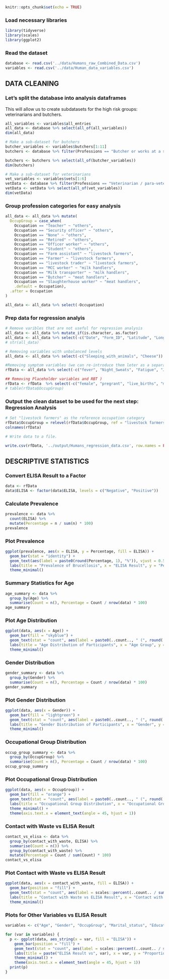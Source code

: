 
```r
knitr::opts_chunk$set(echo = TRUE)
```

### Load necessary libraries

```r
library(tidyverse)
library(scales)
library(ggplot2)
```

### Read the dataset

```r
database <- read.csv('../data/Humans_raw_Combined_Data.csv')
variables <- read.csv('../data/Human_data_variables.csv')
```

## DATA CLEANING


###  Let's split the database into analysis dataframes

This will allow us to create subdatasets for the high risk groups: veterinarians and butchers.

```r
all_variables <- variables$all_entries
all_data <- database %>% select(all_of(all_variables))
dim(all_data)

# Make a sub-dataset for butchers
butcher_variables <- variables$butchers[1:11]
butchers <- database %>% filter(Professions == "Butcher or works at a slaughterhouse")

butchers <- butchers %>% select(all_of(butcher_variables))
dim(butchers)

# Make a sub-dataset for veterinarians
vet_variables <- variables$vets[1:6]
vetData <- database %>% filter(Professions == "Veterinarian / para-veterinarian")
vetData <- vetData %>% select(all_of(vet_variables))
dim(vetData)
```


### Group profession categories for easy analysis

```r
all_data <- all_data %>% mutate(
  OccupGroup = case_when(
    Occupation == "Teacher" ~ "others", 
    Occupation == "Security officer" ~ "others", 
    Occupation == "None" ~ "others", 
    Occupation == "Retired" ~ "others", 
    Occupation == "Officer worker" ~ "others",
    Occupation == "Student" ~ "others",
    Occupation == "Farm assistant" ~ "livestock farmers", 
    Occupation == "Farmer" ~ "livestock farmers",
    Occupation == "livestock trader" ~ "livestock farmers",
    Occupation == "MCC worker" ~ "milk handlers",
    Occupation == "Milk transporter" ~ "milk handlers",
    Occupation == "Butcher" ~ "meat handlers",
    Occupation == "Slaughterhouse worker" ~ "meat handlers",
    .default = Occupation),
  .after = Occupation
)

all_data <- all_data %>% select(-Occupation) 
```

### Prep data for regression analyis

```r
# Remove varibles that are not useful for regression analysis
all_data <- all_data %>% mutate_if(is.character, as.factor)
all_data <- all_data %>% select(-c("Date", "Form_ID", "Latitude", "Longitude", "Sampling_area", "Cell", "Village", "District"))
# str(all_data)

# Removing variables with unbalanced levels
all_data <- all_data %>% select(-c("Sleeping_with_animals", "Cheese"))

#Removing symptom variables (we can re-introduce them leter as a separate analysis together with pregancy and miscarriage information)
rfData <- all_data %>% select(-c("fever", "Night_Sweats", "Fatigue", "Joint_pain", "Swollen_joints", "Muscular_pain", "Back_pain", "Headaches", "Loss_of_appetite", "fever_time", "fever_type", "Fever_duration", "Seek_health_care_If_feve", "Hospitalized", "Recovered"))

## Removing Placeholder variables and RBT )
rfData <- rfData  %>% select(-c("female", "pregrant", "live_births", "miscarrage_or_stillbirths", "RBT")) #rfData = Dataset for risk factors
# table(rfData$OccupGroup)
```

### Output the clean dataset to be used for the next step: Regression Analysis

```r
# Set "livestock farmers" as the reference occupation category
rfData$OccupGroup = relevel(rfData$OccupGroup, ref = "livestock farmers")
colnames(rfData)

# Write data to a file.

write.csv(rfData, '../output/Humans_regression_data.csv', row.names = FALSE)
```


## DESCRIPTIVE STATISTICS

### Convert ELISA Result to a Factor
```r
data <- rfData
data$ELISA <- factor(data$ELISA, levels = c("Negative", "Positive"))
```

### Calculate Prevalence
```r
prevalence <- data %>% 
  count(ELISA) %>% 
  mutate(Percentage = n / sum(n) * 100)
prevalence
```

### Plot Prevalence
```r
ggplot(prevalence, aes(x = ELISA, y = Percentage, fill = ELISA)) +
  geom_bar(stat = "identity") +
  geom_text(aes(label = paste0(round(Percentage, 1), "%")), vjust = 0.5, position = position_stack(vjust = 0.5)) +
  labs(title = "Prevalence of Brucellosis", x = "ELISA Result", y = "Percentage (%)") +
  theme_minimal()
```

### Summary Statistics for Age
```r
age_summary <- data %>% 
  group_by(Age) %>% 
  summarise(Count = n(), Percentage = Count / nrow(data) * 100)
age_summary
```

### Plot Age Distribution
```r
ggplot(data, aes(x = Age)) +
  geom_bar(fill = "skyblue") +
  geom_text(stat = "count", aes(label = paste0(..count.., " (", round(..count.. / sum(..count..) * 100, 1), "%", ")")), vjust = 0.5, position = position_stack(vjust = 0.5)) +
  labs(title = "Age Distribution of Participants", x = "Age Group", y = "Count") +
  theme_minimal()
```

### Gender Distribution
```r
gender_summary <- data %>% 
  group_by(Gender) %>% 
  summarise(Count = n(), Percentage = Count / nrow(data) * 100)
gender_summary
```

### Plot Gender Distribution
```r
ggplot(data, aes(x = Gender)) +
  geom_bar(fill = "lightgreen") +
  geom_text(stat = "count", aes(label = paste0(..count.., " (", round(..count.. / sum(..count..) * 100, 1), "%", ")")), vjust = 0.5, position = position_stack(vjust = 0.5)) +
  labs(title = "Gender Distribution of Participants", x = "Gender", y = "Count") +
  theme_minimal()
```

### Occupational Group Distribution
```r
occup_group_summary <- data %>% 
  group_by(OccupGroup) %>% 
  summarise(Count = n(), Percentage = Count / nrow(data) * 100)
occup_group_summary
```

### Plot Occupational Group Distribution
```r
ggplot(data, aes(x = OccupGroup)) +
  geom_bar(fill = "orange") +
  geom_text(stat = "count", aes(label = paste0(..count.., " (", round(..count.. / sum(..count..) * 100, 1), "%", ")")), vjust = 0.5, position = position_stack(vjust = 0.5)) +
  labs(title = "Occupational Group Distribution", x = "Occupational Group", y = "Count") +
  theme_minimal() +
  theme(axis.text.x = element_text(angle = 45, hjust = 1))
```

### Contact with Waste vs ELISA Result
```r
contact_vs_elisa <- data %>% 
  group_by(contact_with_waste, ELISA) %>% 
  summarise(Count = n()) %>% 
  group_by(contact_with_waste) %>% 
  mutate(Percentage = Count / sum(Count) * 100)
contact_vs_elisa
```

### Plot Contact with Waste vs ELISA Result
```r
ggplot(data, aes(x = contact_with_waste, fill = ELISA)) +
  geom_bar(position = "fill") +
  geom_text(stat = "count", aes(label = scales::percent(..count.. / sum(..count..))), position = position_fill(vjust = 0.5)) +
  labs(title = "Contact with Waste vs ELISA Result", x = "Contact with Waste", y = "Proportion", fill = "ELISA Result") +
  theme_minimal()
```

### Plots for Other Variables vs ELISA Result
```r
variables <- c("Age", "Gender", "OccupGroup", "Marital_status", "Education", "parturition", "aborted_fetus", "milking", "Herded_livestock", "Slaughtered", "boiled_milk", "Raw_milk")

for (var in variables) {
  p <- ggplot(data, aes_string(x = var, fill = "ELISA")) +
    geom_bar(position = "fill") +
    geom_text(stat = "count", aes(label = scales::percent(..count.. / sum(..count..))), position = position_fill(vjust = 0.5)) +
    labs(title = paste("ELISA Result vs", var), x = var, y = "Proportion", fill = "ELISA Result") +
    theme_minimal() +
    theme(axis.text.x = element_text(angle = 45, hjust = 1))
  print(p)
}
```

